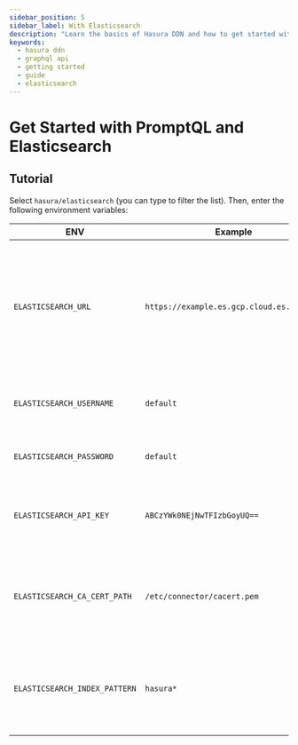 ```yaml
---
sidebar_position: 5
sidebar_label: With Elasticsearch
description: "Learn the basics of Hasura DDN and how to get started with an Elasticsearch instance."
keywords:
  - hasura ddn
  - graphql api
  - getting started
  - guide
  - elasticsearch
---
```



# Get Started with PromptQL and Elasticsearch

<BoilerplateOverview dataSourceName="Elasticsearch" time="twenty" />

<Prereqs />

## Tutorial

<BoilerplateInit />

Select `hasura/elasticsearch` (you can type to filter the list). Then, enter the following environment variables:

| ENV                           | Example                                   | Description                                                                                                                                                                |
| ----------------------------- | ----------------------------------------- | -------------------------------------------------------------------------------------------------------------------------------------------------------------------------- |
| `ELASTICSEARCH_URL`           | `https://example.es.gcp.cloud.es.io:9200` | The comma-separated list of Elasticsearch host addresses for connection (Use `local.hasura.dev` instead of `localhost` if your connector is running on your local machine) |
| `ELASTICSEARCH_USERNAME`      | `default`                                 | The username for authenticating to the Elasticsearch cluster                                                                                                               |
| `ELASTICSEARCH_PASSWORD`      | `default`                                 | The password for the Elasticsearch user account                                                                                                                            |
| `ELASTICSEARCH_API_KEY`       | `ABCzYWk0NEjNwTFIzbGoyUQ==`               | The Elasticsearch API key for authenticating to the Elasticsearch cluster                                                                                                  |
| `ELASTICSEARCH_CA_CERT_PATH`  | `/etc/connector/cacert.pem`               | The path to the Certificate Authority (CA) certificate for verifying the Elasticsearch server's SSL certificate                                                            |
| `ELASTICSEARCH_INDEX_PATTERN` | `hasura*`                                 | The pattern for matching Elasticsearch indices, potentially including wildcards, used by the connector                                                                     |

<BoilerplateDx />

<BoilerplateSummary dataSourceName="Elasticsearch" />
